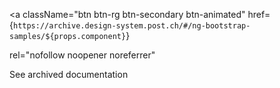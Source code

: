 <a
  className="btn btn-rg btn-secondary btn-animated"
  href={`https://archive.design-system.post.ch/#/ng-bootstrap-samples/${props.component}`}
 
  rel="nofollow noopener noreferrer"
>
  <span>See archived documentation</span>
</a>
